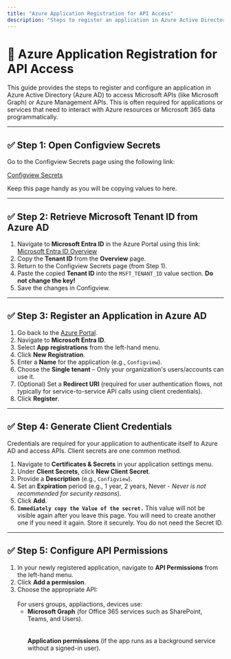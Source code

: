 ```yaml
---
title: "Azure Application Registration for API Access"
description: "Steps to register an application in Azure Active Directory for accessing APIs like Microsoft Graph and Azure Management."
---
```


# 🔧 Azure Application Registration for API Access

This guide provides the steps to register and configure an application in Azure Active Directory (Azure AD) to access Microsoft APIs (like Microsoft Graph) or Azure Management APIs. This is often required for applications or services that need to interact with Azure resources or Microsoft 365 data programmatically.

---

## ✅ Step 1: Open Configview Secrets

Go to the Configview Secrets page using the following link:

[Configview Secrets](https://configview-dashboard-frontend.vercel.app/admin/secret/)

Keep this page handy as you will be copying values to here.

---

## ✅ Step 2: Retrieve Microsoft Tenant ID from Azure AD

1. Navigate to **Microsoft Entra ID** in the Azure Portal using this link:
   [Microsoft Entra ID Overview](https://portal.azure.com/#view/Microsoft_AAD_IAM/ActiveDirectoryMenuBlade/~/Overview)
2. Copy the **Tenant ID** from the **Overview** page.
3. Return to the Configview Secrets page (from Step 1).
4. Paste the copied **Tenant ID** into the `MSFT_TENANT_ID` value section. **Do not change the key\!**
5. Save the changes in Configview.

---

## ✅ Step 3: Register an Application in Azure AD

1. Go back to the [Azure Portal](https://portal.azure.com/).
2. Navigate to **Microsoft Entra ID**.
3. Select **App registrations** from the left-hand menu.
4. Click **New Registration**.
5. Enter a **Name** for the application (e.g., `Configview`).
6. Choose the **Single tenant** – Only your organization's users/accounts can use it.
7. (Optional) Set a **Redirect URI** (required for user authentication flows, not typically for service-to-service API calls using client credentials).
8. Click **Register**.

---

## ✅ Step 4: Generate Client Credentials

Credentials are required for your application to authenticate itself to Azure AD and access APIs. Client secrets are one common method.

1. Navigate to **Certificates & Secrets** in your application settings menu.
2. Under **Client Secrets**, click **New Client Secret**.
3. Provide a **Description** (e.g., `Configview`).
4. Set an **Expiration** period (e.g., 1 year, 2 years, Never - _Never is not recommended for security reasons_).
5. Click **Add**.
6. **`Immediately copy the Value of the secret.`** This value will not be visible again after you leave this page. You will need to create another one if you need it again. Store it securely. You do not need the Secret ID.

---

## ✅ Step 5: Configure API Permissions

1. In your newly registered application, navigate to **API Permissions** from the left-hand menu.
2. Click **Add a permission**.
3. Choose the appropriate API:\
   \
   For users groups, appliactions, devices use: 
   - **Microsoft Graph** (for Office 365 services such as SharePoint, Teams, and Users).\
     \
     \
     **Application permissions** (if the app runs as a background service without a signed-in user).